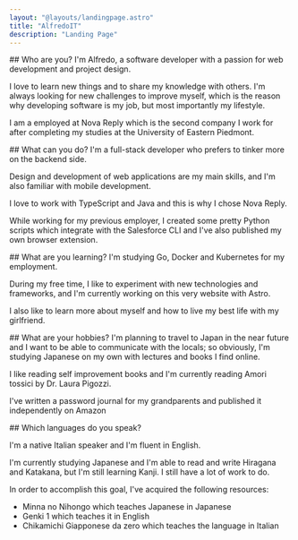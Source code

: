 ```yaml
---
layout: "@layouts/landingpage.astro"
title: "AlfredoIT"
description: "Landing Page"
---
```


<LandingDetails>
## Who are you?
I'm Alfredo, a software developer with a passion for web development and project design.

I love to learn new things and to share my knowledge with others. I'm always looking for new challenges to improve myself, which is the reason why developing software is my job, but most importantly my lifestyle.

I am a employed at <Href href="https://www.linkedin.com/company/novareply/">Nova Reply</Href> which is the second company I work for after completing my studies at the <Href href="https://www.uniupo.it/en">University of Eastern Piedmont</Href>.
</LandingDetails>

<LandingDetails>
## What can you do?
I'm a full-stack developer who prefers to tinker more on the backend side.

Design and development of web applications are my main skills, and I'm also familiar with mobile development.

I love to work with TypeScript and Java and this is why I chose Nova Reply.

While working for my previous employer, I created some pretty Python scripts which integrate with the <Href href="htpps://developer.salesforce.com/tools/sfdxcli">Salesforce CLI</Href> and I've also published my own <Href href="https://github.com/Astisme/again-why-salesforce">browser extension</Href>.
</LandingDetails>

<LandingDetails>
## What are you learning?
I'm studying Go, Docker and Kubernetes for my employment.

During my free time, I like to experiment with new technologies and frameworks, and I'm currently working on this very website with <Href href="https://astro.build">Astro</Href>.

I also like to learn more about myself and how to live my best life with my girlfriend.
</LandingDetails>

<LandingDetails>
## What are your hobbies?
I'm planning to travel to Japan in the near future and I want to be able to communicate with the locals; so obviously, I'm studying Japanese on my own with lectures and books I find online.

I like reading self improvement books and I'm currently reading <Href href="https://www.amazon.it/dp/8817193089/">Amori tossici</Href> by Dr. Laura Pigozzi.

I've written a password journal for my grandparents and published it <Href href="https://www.amazon.com/dp/B0CCCHQ2FZ">independently on Amazon</Href>
</LandingDetails>

<LandingDetails>
## Which languages do you speak?

I'm a native Italian speaker and I'm fluent in English.

I'm currently studying Japanese and I'm able to read and write Hiragana and Katakana, but I'm still learning Kanji. I still have a lot of work to do.

In order to accomplish this goal, I've acquired the following resources:
- <Href href="https://www.amazon.it/Minna-No-Nihongo-Beginner-2nd/dp/4883196038/">Minna no Nihongo</Href> which teaches Japanese in Japanese
- <Href href="https://www.amazon.it/Genki-Vol-1-Textbook-3e-ed/dp/4789017303/">Genki 1</Href> which teaches it in English
- <Href href="https://www.amazon.it/Chikamichi-Giapponese-zero-giapponese-italiani-ebook/dp/B09Z9Q3CGL/">Chikamichi Giapponese da zero</Href> which teaches the language in Italian

</LandingDetails>

